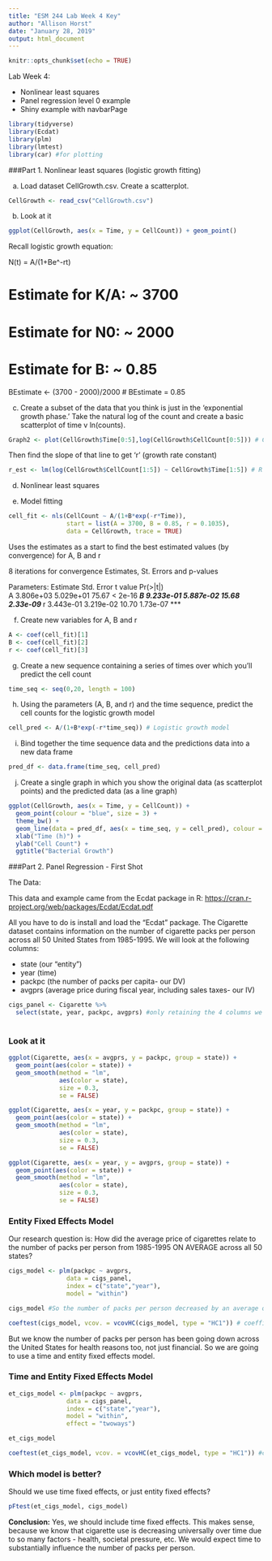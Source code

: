 ```yaml
---
title: "ESM 244 Lab Week 4 Key"
author: "Allison Horst"
date: "January 28, 2019"
output: html_document
---
```


```r
knitr::opts_chunk$set(echo = TRUE)
```

Lab Week 4:

- Nonlinear least squares
- Panel regression level 0 example
- Shiny example with navbarPage

```r
library(tidyverse)
library(Ecdat)
library(plm)
library(lmtest)
library(car) #for plotting
```

###Part 1. Nonlinear least squares (logistic growth fitting)

a. Load dataset CellGrowth.csv. Create a scatterplot.

```r

CellGrowth <- read_csv("CellGrowth.csv")

```

b. Look at it

```r

ggplot(CellGrowth, aes(x = Time, y = CellCount)) + geom_point()

```

Recall logistic growth equation: 

N(t) = A/(1+Be^-rt)

# Estimate for K/A: ~ 3700
# Estimate for N0: ~ 2000
# Estimate for B: ~ 0.85

BEstimate <- (3700 - 2000)/2000 # BEstimate = 0.85

c. Create a subset of the data that you think is just in the 'exponential growth phase.' Take the natural log of the count and create a basic scatterplot of time v ln(counts). 

```r

Graph2 <- plot(CellGrowth$Time[0:5],log(CellGrowth$CellCount[0:5])) # Create a basic scatterplot of time versus ln(CellCounts)

```

Then find the slope of that line to get 'r' (growth rate constant)

```r

r_est <- lm(log(CellGrowth$CellCount[1:5]) ~ CellGrowth$Time[1:5]) # R ~ 0.1035

```


d. Nonlinear least squares 

e. Model fitting 

```r

cell_fit <- nls(CellCount ~ A/(1+B*exp(-r*Time)), 
                start = list(A = 3700, B = 0.85, r = 0.1035), 
                data = CellGrowth, trace = TRUE) 

```


Uses the estimates as a start to find the best estimated values (by convergence) for A, B and r

8 iterations for convergence
Estimates, St. Errors and p-values

Parameters:
Estimate Std. Error t value Pr(>|t|)    
A 3.806e+03  5.029e+01   75.67  < 2e-16 ***
B 9.233e-01  5.887e-02   15.68 2.33e-09 ***
r 3.443e-01  3.219e-02   10.70 1.73e-07 ***

f. Create new variables for A, B and r

```r

A <- coef(cell_fit)[1]
B <- coef(cell_fit)[2]
r <- coef(cell_fit)[3]

```

g. Create a new sequence containing a series of times over which you'll predict the cell count

```r

time_seq <- seq(0,20, length = 100)

```

h. Using the parameters (A, B, and r) and the time sequence, predict the cell counts for the logistic growth model

```r

cell_pred <- A/(1+B*exp(-r*time_seq)) # Logistic growth model

```

i. Bind together the time sequence data and the predictions data into a new data frame

```r

pred_df <- data.frame(time_seq, cell_pred)

```


j. Create a single graph in which you show the original data (as scatterplot points) and the predicted data (as a line graph)

```r

ggplot(CellGrowth, aes(x = Time, y = CellCount)) + 
  geom_point(colour = "blue", size = 3) + 
  theme_bw() +
  geom_line(data = pred_df, aes(x = time_seq, y = cell_pred), colour = "orange", size = 1) + 
  xlab("Time (h)") +
  ylab("Cell Count") +
  ggtitle("Bacterial Growth")

```

###Part 2. Panel Regression - First Shot

The Data:

This data and example came from the Ecdat package in R: <https://cran.r-project.org/web/packages/Ecdat/Ecdat.pdf>

All you have to do is install and load the "Ecdat" package. The Cigarette dataset contains information on the number of cigarette packs per person across all 50 United States from 1985-1995.  We will look at the following columns:

- state (our "entity")
- year (time)
- packpc (the number of packs per capita- our DV)
- avgprs (average price during fiscal year, including sales taxes- our IV)

```r

cigs_panel <- Cigarette %>% 
  select(state, year, packpc, avgprs) #only retaining the 4 columns we're interested in
  
```

### Look at it

```r

ggplot(Cigarette, aes(x = avgprs, y = packpc, group = state)) +
  geom_point(aes(color = state)) +
  geom_smooth(method = "lm", 
              aes(color = state), 
              size = 0.3, 
              se = FALSE)

ggplot(Cigarette, aes(x = year, y = packpc, group = state)) +
  geom_point(aes(color = state)) +
  geom_smooth(method = "lm",
              aes(color = state),
              size = 0.3,
              se = FALSE)

ggplot(Cigarette, aes(x = year, y = avgprs, group = state)) +
  geom_point(aes(color = state)) +
  geom_smooth(method = "lm",
              aes(color = state),
              size = 0.3,
              se = FALSE)

```

### Entity Fixed Effects Model

Our research question is: How did the average price of cigarettes relate to the number of packs per person from 1985-1995 ON AVERAGE across all 50 states?

```r

cigs_model <- plm(packpc ~ avgprs,
                data = cigs_panel,
                index = c("state","year"),
                model = "within")

cigs_model #So the number of packs per person decreased by an average of 0.364 when average price increased by 1 dollar across all 50 states

coeftest(cigs_model, vcov. = vcovHC(cigs_model, type = "HC1")) # coefficient is extremely significant (using robust SE)


```

But we know the number of packs per person has been going down across the United States for health reasons too, not just financial.  So we are going to use a time and entity fixed effects model.

### Time and Entity Fixed Effects Model

```r

et_cigs_model <- plm(packpc ~ avgprs,
                data = cigs_panel,
                index = c("state","year"),
                model = "within",
                effect = "twoways")

et_cigs_model

coeftest(et_cigs_model, vcov. = vcovHC(et_cigs_model, type = "HC1")) #coefficient is still highly significant, but is a different value
```

### Which model is better?

Should we use time fixed effects, or just entity fixed effects?

```r

pFtest(et_cigs_model, cigs_model)

```

**Conclusion:** Yes, we should include time fixed effects.  This makes sense, because we know that cigarette use is decreasing universally over time due to so many factors - health, societal pressure, etc.  We would expect time to substantially influence the number of packs per person.
